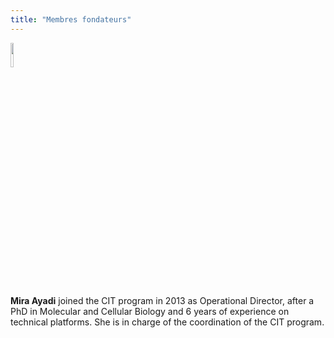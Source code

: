 ```yaml
---
title: "Membres fondateurs"
---
```


![](../pictures/mira.png){width=10%}
<br>

**Mira Ayadi** joined the CIT program in 2013 as Operational Director, after a PhD in Molecular and Cellular Biology and 6 years of experience on technical platforms. She is in charge of the coordination of the CIT program. 

